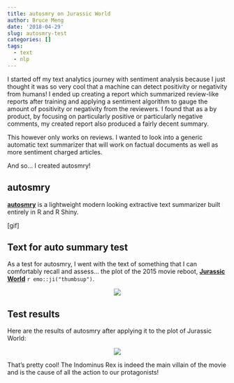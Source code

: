 ```yaml
---
title: autosmry on Jurassic World
author: Bruce Meng
date: '2018-04-29'
slug: autosmry-test
categories: []
tags:
  - text
  - nlp
---
```


I started off my text analytics journey with sentiment analysis because I just thought it was so very cool that a machine can detect positivity or negativity from humans! I ended up creating a report which summarized review-like reports after training and applying a sentiment algorithm to gauge the amount of positivity or negativity from the reviewers. I found that as a by product, by focusing on particularly positive or particularly negative comments, my created report also produced a fairly decent summary.

This however only works on reviews. I wanted to look into a generic automatic text summarizer that will work on factual documents as well as more sentiment charged articles.

And so... I created autosmry!

## autosmry

**[autosmry](../../project/autosmry/)** is a lightweight modern looking extractive text summarizer built entirely in R and R Shiny.

[gif]



## Text for auto summary test

As a test for autosmry, I went with the text of something that I can comfortably recall and assess... the plot of the 2015 movie reboot, **[Jurassic World](https://en.wikipedia.org/wiki/Jurassic_World#Plot)** `r emo::ji("thumbsup")`.

<center>
![](/img/autotext/jurassic.world.jpg)
</center>

## Test results

Here are the results of autosmry after applying it to the plot of Jurassic World:

<center>
![](/img/autotext/wiki.auto.png)
</center>

That's pretty cool! The Indominus Rex is indeed the main villain of the movie and is the cause of all the action to our protagonists!
